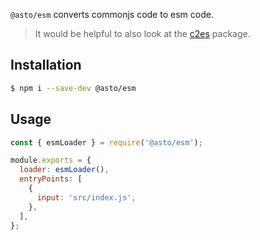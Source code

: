 `@asto/esm` converts commonjs code to esm code.

> It would be helpful to also look at the [c2es](https://github.com/do4ng/c2es) package.

## Installation

```bash
$ npm i --save-dev @asto/esm
```

## Usage

```js [title="asto.config.js"]
const { esmLoader } = require('@asto/esm');

module.exports = {
  loader: esmLoader(),
  entryPoints: [
    {
      input: 'src/index.js',
    },
  ],
};
```
